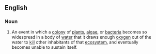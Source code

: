 ==English==

===Noun===
{{en-noun|head=[[choking]] [[bloom]]}}
{{wikipedia}}
# An event in which a [[colony]] of [[plant]]s, [[algae]], or [[bacteria]] becomes so widespread in a body of [[water]] that it draws enough [[oxygen]] out of the water to [[kill]] other inhabitants of that [[ecosystem]], and eventually becomes unable to sustain itself.